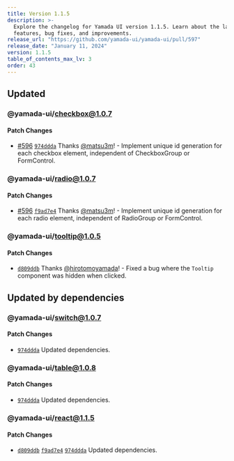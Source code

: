 ```yaml
---
title: Version 1.1.5
description: >-
  Explore the changelog for Yamada UI version 1.1.5. Learn about the latest
  features, bug fixes, and improvements.
release_url: "https://github.com/yamada-ui/yamada-ui/pull/597"
release_date: "January 11, 2024"
version: 1.1.5
table_of_contents_max_lv: 3
order: 43
---
```


## Updated

### @yamada-ui/checkbox@1.0.7

#### Patch Changes

- [#596](https://github.com/hirotomoyamada/yamada-ui/pull/596) [`974ddda`](https://github.com/hirotomoyamada/yamada-ui/commit/974ddda1742d9e0708ac87526634965ee3711a93) Thanks [@matsu3m](https://github.com/matsu3m)! - Implement unique id generation for each checkbox element, independent of CheckboxGroup or FormControl.

### @yamada-ui/radio@1.0.7

#### Patch Changes

- [#596](https://github.com/hirotomoyamada/yamada-ui/pull/596) [`f9ad7e4`](https://github.com/hirotomoyamada/yamada-ui/commit/f9ad7e4eea44a4c57ec6cae4fe83cf81689d4d80) Thanks [@matsu3m](https://github.com/matsu3m)! - Implement unique id generation for each radio element, independent of RadioGroup or FormControl.

### @yamada-ui/tooltip@1.0.5

#### Patch Changes

- [`d809ddb`](https://github.com/hirotomoyamada/yamada-ui/commit/d809ddbd088ec9f58678135938da83f9fa6a6a74) Thanks [@hirotomoyamada](https://github.com/hirotomoyamada)! - Fixed a bug where the `Tooltip` component was hidden when clicked.

## Updated by dependencies

### @yamada-ui/switch@1.0.7

#### Patch Changes

- [`974ddda`](https://github.com/hirotomoyamada/yamada-ui/commit/974ddda1742d9e0708ac87526634965ee3711a93) Updated dependencies.

### @yamada-ui/table@1.0.8

#### Patch Changes

- [`974ddda`](https://github.com/hirotomoyamada/yamada-ui/commit/974ddda1742d9e0708ac87526634965ee3711a93) Updated dependencies.

### @yamada-ui/react@1.1.5

#### Patch Changes

- [`d809ddb`](https://github.com/hirotomoyamada/yamada-ui/commit/d809ddbd088ec9f58678135938da83f9fa6a6a74) [`f9ad7e4`](https://github.com/hirotomoyamada/yamada-ui/commit/f9ad7e4eea44a4c57ec6cae4fe83cf81689d4d80) [`974ddda`](https://github.com/hirotomoyamada/yamada-ui/commit/974ddda1742d9e0708ac87526634965ee3711a93) Updated dependencies.
